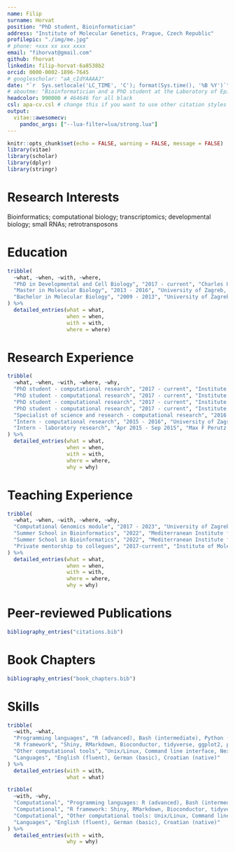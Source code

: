 ```yaml
---
name: Filip
surname: Horvat
position: "PhD student, Bioinformatician"
address: "Institute of Molecular Genetics, Prague, Czech Republic"
profilepic: "./img/me.jpg"
# phone: +xxx xx xxx xxxx
email: "fihorvat@gmail.com"
github: fhorvat
linkedin: filip-horvat-6a8538b2
orcid: 0000-0002-1896-7645
# googlescholar: "aA_cIdYAAAAJ"
date: "`r  Sys.setlocale('LC_TIME', 'C'); format(Sys.time(), '%B %Y')`"
# aboutme: "Bioinformatician and a PhD student at the Laboratory of Epigenetic Regulations"
headcolor: 990000 # 464646 for all black
csl: apa-cv.csl # change this if you want to use other citation styles
output: 
  vitae::awesomecv:
    pandoc_args: ["--lua-filter=lua/strong.lua"] 
---
```


```r
knitr::opts_chunk$set(echo = FALSE, warning = FALSE, message = FALSE)
library(vitae)
library(scholar)
library(dplyr)
library(stringr)
```

# Research Interests

Bioinformatics; computational biology; transcriptomics; developmental biology; small RNAs; retrotransposons


# Education

```r
tribble(
  ~what, ~when, ~with, ~where, 
  "PhD in Developmental and Cell Biology", "2017 - current", "Charles University, Faculty of Science","Prague",
  "Master in Molecular Biology", "2013 - 2016", "University of Zagreb, Faculty of Science", "Zagreb",
  "Bachelor in Molecular Biology", "2009 - 2013", "University of Zagreb, Faculty of Science", "Zagreb"
) %>% 
  detailed_entries(what = what,
                   when = when,
                   with = with,
                   where = where)
```


# Research Experience

```r
tribble(
  ~what, ~when, ~with, ~where, ~why,
  "PhD student - computational research", "2017 - current", "Institute of Molecular Genetics, Laboratory of Epigenetic Regulations", "Prague", "Bioinformatic analysis of RNA dynamics in mammalian oocytes and early embryos",
  "PhD student - computational research", "2017 - current", "Institute of Molecular Genetics, Laboratory of Epigenetic Regulations", "Prague", "Maternal mRNA degradation",
  "PhD student - computational research", "2017 - current", "Institute of Molecular Genetics, Laboratory of Epigenetic Regulations", "Prague", "Roles and distribution of small RNAs and long non-coding RNAs",
  "PhD student - computational research", "2017 - current", "Institute of Molecular Genetics, Laboratory of Epigenetic Regulations", "Prague", "Profiling and analysis of retrotransposon expression and silencing",
  "Specialist of science and research - computational research", "2016 - 2017", "Institute of Molecular Genetics, Laboratory of Epigenetic Regulations", "Prague", "Control of gene expression during mammalian oocyte-to-embryo transition",
  "Intern - computational research", "2015 - 2016", "University of Zagreb, Faculty of Science, Bioinformatics Group", "Zagreb", "Management, interpretation, visualization and statistical analysis of high-throughput sequencing data",
  "Intern - laboratory research", "Apr 2015 - Sep 2015", "Max F Perutz Laboratories, DNA Damage Response and Transcription Regulation", "Vienna", "Activity of PARG protein in relation to loss of post-translational modifications in human cells"
) %>% 
  detailed_entries(what = what,
                   when = when,
                   with = with,
                   where = where, 
                   why = why)
```


# Teaching Experience

```r
tribble(
  ~what, ~when, ~with, ~where, ~why,
  "Computational Genomics module", "2017 - 2023", "University of Zagreb, Faculty of Science, Bioinformatics Group", "Zagreb", "I annually participated in the Algorithms and programming course for 2nd year master students where I gave lectures in R programming, created and graded practical homework assignments, designed and chaired hackaton sessions and provided consultations to approx. 10 students per year",
  "Summer School in Bioinformatics", "2022", "Mediterranean Institute for Life Sciences", "Split", "I presented a practical, hands on lecture about basics of RNA-seq data analysis for 30 participants",
  "Summer School in Bioinformatics", "2022", "Mediterranean Institute for Life Sciences", "Split", "I designed and taught a 3 days interactive workshop where I tutored 6 participants how to find and download RNA-seq data from published papers, do the quality check, trim adapters and map reads to the genome using Galaxy framework, with subsequent differential expression and exploratory analysis done in R",
  "Private mentorship to collegues", "2017-current", "Institute of Molecular Genetics, Laboratory of Epigenetic Regulations", "Prague", "I gave private lectures with goal to introduce several of my collegues working in laboratory reseach to the basics of computational biology and R programming",
) %>% 
  detailed_entries(what = what,
                   when = when,
                   with = with,
                   where = where, 
                   why = why)
```


# Peer-reviewed Publications

```r
bibliography_entries("citations.bib")
```


# Book Chapters

```r
bibliography_entries("book_chapters.bib")
```


# Skills

```r
tribble(
  ~with, ~what,
  "Programming languages", "R (advanced), Bash (intermediate), Python (beginner)",
  "R framework", "Shiny, RMarkdown, Bioconductor, tidyverse, ggplot2, plotly",
  "Other computational tools", "Unix/Linux, Command line interface, Nextflow, Git",
  "Languages", "English (fluent), German (basic), Croatian (native)"
) %>% 
  detailed_entries(with = with,
                   what = what)
```

```r
tribble(
  ~with, ~why,
  "Computational", "Programming languages: R (advanced), Bash (intermediate), Python (beginner)",
  "Computational", "R framework: Shiny, RMarkdown, Bioconductor, tidyverse, ggplot2, plotly",
  "Computational", "Other computational tools: Unix/Linux, Command line interface, Nextflow, Git",
  "Languages", "English (fluent), German (basic), Croatian (native)"
) %>% 
  detailed_entries(with = with, 
                   why = why)
```



